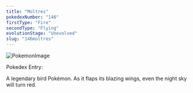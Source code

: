 ```yaml
---
title: "Moltres"
pokedexNumber: "146"
firstType: "Fire"
secondType: "Flying"
evolutionStage: "Unevolved"
slug: "146moltres"
---
```


![PokemonImage](https://archives.bulbagarden.net/media/upload/thumb/2/21/0146Moltres.png/140px-0146Moltres.png)

Pokedex Entry:

A legendary bird Pokémon. As it flaps its blazing wings, even the night sky will turn red.
